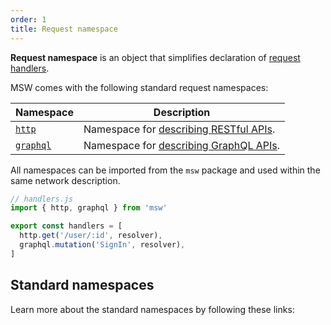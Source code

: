 ```yaml
---
order: 1
title: Request namespace
---
```


**Request namespace** is an object that simplifies declaration of [request handlers](/docs/concepts/request-handler).

MSW comes with the following standard request namespaces:

| Namespace                      | Description                                                              |
| ------------------------------ | ------------------------------------------------------------------------ |
| [`http`](/docs/api/http)       | Namespace for [describing RESTful APIs](/docs/network-behavior/rest).    |
| [`graphql`](/docs/api/graphql) | Namespace for [describing GraphQL APIs](/docs/network-behavior/graphql). |

All namespaces can be imported from the `msw` package and used within the same network description.

```js
// handlers.js
import { http, graphql } from 'msw'

export const handlers = [
  http.get('/user/:id', resolver),
  graphql.mutation('SignIn', resolver),
]
```

## Standard namespaces

Learn more about the standard namespaces by following these links:


<div className="md:grid md:grid-cols-2 gap-8">
  <PageCard
    icon={CubeTransparentIcon}
    url="/docs/api/http"
    title="http"
    description="API reference for the `http` namespace."
  />
  <PageCard
    icon={CubeTransparentIcon}
    url="/docs/api/graphql"
    title="graphql"
    description="API reference for the `graphql` namespace."
  />
</div>
